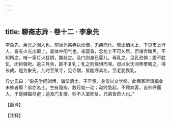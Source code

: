 ```yaml
---
---
---
```

title: 聊斋志异 · 卷十二 · 李象先
---

李象先，寿光之闻人也。前世为某寺执炊僧，无疾而化。魂出栖坊上，下见市上行人，皆有火光出颠上，盖体中阳气也。夜既昏，念坊上不可久居，但诸舍暗黑，不知所之。唯一家灯火犹明，飘赴之。及门则身已婴儿。母乳之。见乳恐惧；腹不胜饥，闭目强吮。逾三月余，即不复乳；乳之则惊惧而啼。母以米沈间枣栗哺之，得长成。是为象先。儿时至某寺，见寺僧，皆能呼其名。至老犹畏乳。

异史氏曰：“象先学问渊博，海岱清士。子早贵，身仅以文学终，此佛家所谓福业未修者耶？弟亦名士。生有隐疾，数月始一动；动时急起，不顾宾客，自外呼而入，于是婢媪尽避；适及门复痿，则不入室而反。兄弟皆奇人也。”

【翻译】

【注释】

